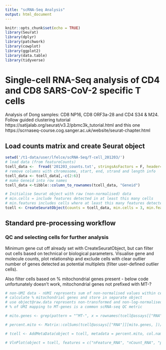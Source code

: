 ```yaml
---
title: "scRNA-Seq Analysis"
output: html_document
---
```


```r
knitr::opts_chunk$set(echo = TRUE)
library(Seurat)
library(dplyr)
library(patchwork)
library(cowplot)
library(ggplot2)
library(data.table)
library(tidyverse)
```

# Single-cell RNA-Seq analysis of CD4 and CD8 SARS-CoV-2 specific T cells

Analysis of Dong samples: CD8 NP16, CD8 ORF3a-28 and CD4 S34 & M24.
Follow guided clustering tutorial https://satijalab.org/seurat/v3.2/pbmc3k_tutorial.html and this one https://scrnaseq-course.cog.sanger.ac.uk/website/seurat-chapter.html

## Load counts matrix and create Seurat object
```r
setwd('/t1-data/user/lfelce/scRNA-Seq/T-cell_201203/')
# load data (from featureCounts)
tcell_data <-  fread('201203_counts.txt', stringsAsFactors = F, header=T)
# remove columns with chromosome, start, end, strand and length info
tcell_data <- tcell_data[,-c(2:6)]
# make Geneid into row names
tcell_data <-tibble::column_to_rownames(tcell_data, "Geneid")

# Initialise Seurat object with raw (non-normalised) data
# min.cells = include features detected in at least this many cells
# min.features includes cells where at least this many features detected
tcell <- CreateSeuratObject(counts = tcell_data, min.cells = 3, min.features = 200, project = "T-cell_data", assay = "RNA")

```

## Standard pre-processing workflow

### QC and selecting cells for further analysis
Minimum gene cut off already set with CreateSeuratObject, but can filter out cells based on technical or biological parameters.
Visualise gene and molecule counts, plot relationship and exclude cells with clear outlier number of genes detected as potential multiplets (filter user-defined outlier cells). 

Also filter cells based on % mitochondrial genes present - below code unfortunately doesn't work, mitochondrial genes not prefixed with MT-?

```r
# non-UMI data - nUMI represents sum of non-normalised values within cells
# calculate % mitochondrial genes and store in separate object
# use object@raw.data represents non-transformed and non-log-normalised counts
# % of UMI mapping to MT-genes is a common scRNA-seq QC metric

# mito.genes <- grep(pattern = "^MT-", x = rownames(tcell@assays[["RNA"]]), value = TRUE)

# percent.mito <- Matrix::colSums(tcell@assays[["RNA"]][mito.genes, ])/Matrix::colSums(tcell@assays[["RNA"]])

# tcell <- AddMetaData(object = tcell, metadata = percent.mito, col.name = "percent.mito") 

# VlnPlot(object = tcell, features = c("nFeature_RNA", "nCount_RNA", "percent.mito"), ncol = 3)


```
